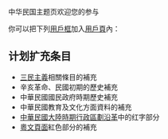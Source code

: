 中华民国主题页欢迎您的参与

你可以把下列[[Wikipedia:用戶框|用戶框]]加入[[Wikipedia:用戶頁|用戶頁]]內：

{{tl|User ZHMG}}

{{tl|User traditional culture}}

== 计划扩充条目 ==
*[[三民主義|三民主義]]相關條目的補充
*辛亥革命、民國初期的歷史補充
*中華民國國民政府時期歷史補充
*中華民國教育及文化方面資料的補充
*[[中華民國大陸時期行政區劃沿革|中華民國大陸時期行政區劃沿革]]中的红字部分
*[[:yue:Portal:中華民國|粵文頁面]]紅色部分的補充